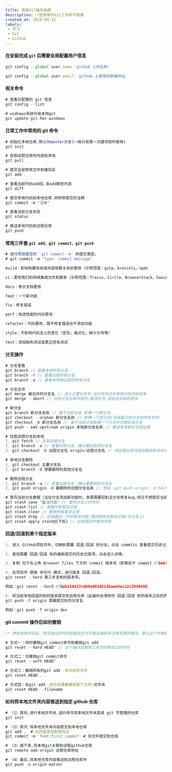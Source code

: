 ```yaml
---
title: 简单Git操作指南
description: 一些简单的Git工作命令指南
created_at: 2020-09-12
labels:
 - 学习
 - Git
 - Github
---
```

#### 在安装完成 `git` 后需要全局配置用户信息

```js
git config --global user.name 'github 上的名称'

git config --global user.email 'github 上使用的邮箱地址'
```

#### 相关命令

```js
# 查看已配置的 git 信息
git config --list

# widnows系统升级本地git
git update-git-for-windows
```

#### 日常工作中常用的 git 命令

```js
# 初始化本地仓库,默认为master分支(一般只有第一次建项目时使用)
git init

# 获取远程仓库的内容到本地
git pull

# 提交全部修改文件到缓存区
git add .

# 查看当前代码add后,会add那些内容
git diff

# 提交本地代码到本地仓库,并附带提交的注释
git commit -m "注释"

# 查看当前分支状态
git status

# 推送本地代码到远程仓库
git push
```

#### 常用三件套 `git add、git commit、git push`

```js
# 进行项目提交时 `git commit -m` 的提交类型。
# git commit -m "type: commit message"

build：影响构建系统或外部依赖关系的更改（示例范围：gulp，broccoli，npm）

ci：更改我们的持续集成文件和脚本（示例范围：Travis，Circle，BrowserStack，SauceLabs）

docs：表示文档更改

feat：一个新功能

fix：修复错误

perf：改进性能的代码更改

refactor：代码更改，既不修复错误也不添加功能

style：不影响代码含义的变化（空白，格式化，缺少分号等）

test：添加缺失测试或更正现有测试
```

#### 分支操作

```js
# 分支查看
git branch // 查看本地所有分支
git branch -r // 查看远程所有分支
git branch -a // 查看本地和远程的所有分支

# 分支合并
git merge 被合并的分支名 // 进入主要分支中,运行命令合并其他分支内容进来
git merge --abort // 合并分支出现冲突时,取消合并,回到合并前的状态

# 新分支
git branch 新分支名称 // 基于当前分支,新建一个新分支
git checkout --orphan 新分支名称 // 新建一个空分支(会保留之前分支的所有文件)
git checkout -b 新分支名称 // 基于当前分支新建一个分支并切换到该分支
git push --set-upstream origin 本地新分支名称 // 推送本地新分支到远程

# 拉取远程分支到本地
1. git fetch // 关联远程分支
2. git branch -a // 查看远程分支，确认要拉取得分支名
3. git checkout -b 远程分支名 origin/远程分支名 // 将远程分支内容拉取到本地并切换到该分支上

# 本地分支删除
1. git checkout 主要分支名
2. git branch -d 想要删除的其他分支名

# 删除远程分支
1. git branch -a // 查看远程分支，确认要删除的分支名
2. git push origin -d 要删除的远程分支名称 // 例如：git push origin -d test

# 暂存当前分支数据（当在分支添加新功能时，急需需要回到主分支修复bug,但又不想提交当前分支添加的功能代码）
git stash save "备注内容" // 暂存分支上的代码
git stash list // 查看所有暂存记录
git stash clear // 删除所有暂存记录
git stash drop // 应用最近一次的暂存内容,随后删除该暂存记录(在分支上)
git stash apply stash@{下标} // 应用指定的暂存内容
```

#### 回退/回滚到某个指定版本

```js
1. 进入 GitHub项目页中，切换到需要 回退/回滚 的分支，点击 commits 查看提交历史记录。

2. 查找需要 回退/回滚 到的最新提交的历史记录项。点击进入详情。

3. 复制 位于右上角 Browser files 下方的 commit 版本号（即类似于 commit 07beb154617cd68e003d513baed4ec12c293048d 中，commit后面的内容）。

4. 在项目中 使用 命令行 模式，进行版本 回退/回滚。
git reset --hard 第三步复制的版本号。

例如：git reset --hard 07beb154617cd68e003d513baed4ec12c293048d

5. 将当前本地回退的到的版本提交到远程仓库（此操作会清除你 回退/回滚 到的版本之后的所有提交记录，所以请慎重进行此操作)
git push -f origin 需要提交到的分支名

例如：git push -f origin dev
```

#### git commit 操作后如何撤销

```js
/* 修改本地代码后，提交改动的代码到暂存区时可能会遇到将注释写错的情况，那么这个时候如何撤回错误的commit操作呢？*/

# 方式一：同时撤销git commit命令和撤销git add
git reset --hard HEAD^ // 这个操作会删除工作空间修改过的代码

# 方式二：仅撤销git commit命令
git reset --soft HEAD^

# 方式三：撤销所有的git add .命令后的文件
git reset HEAD .

# 方式四：在git add .命令后需要撤销某个文件/文件夹
git reset HEAD  -filename
```

#### 如何将本地文件夹内容推送到指定 github 仓库

```js
# （1）首先,进行本地文件夹,运行命令将本地文件夹变成 git 可管理的仓库
git init

# （2）其次,将本地文件夹内容提交到本地仓库
git add .  # 将内容添加到暂存区
git commit -m 'feat:first commit' # 将文件提交到仓库

# （3）接下来,将本地git关联到远程github仓库
git remote add origin 远程仓库地址

# （4）最后,将本地仓库内容推送到远程仓库中
git push -u origin matser
```

